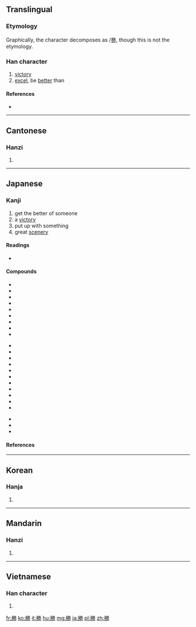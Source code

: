 {{also|胜}}
==Translingual==
{{zh-forms|[[胜]]|勝}}

===Etymology===
{{Han compound|朕|力|c1=p|c2=s|t2=strength|ls=psc}}

Graphically, the character decomposes as {{Han compound|月|券}}/[[劵]], though this is not the etymology.

===Han character===
{{Han char|rn=19|rad=力|as=10|sn=12|four=7922<sub>7</sub>|canj=月火手尸 (BFQS)|ids=⿰[[月]][[劵]]}}

# [[victory]]
# [[excel]], be [[better]] than

====References====
* {{Han ref|kx=0148.310|dkj=02409|dj=0335.100|hdz=32090.130|uh=52DD|ud=21213|bh=B3D3|bd=46035}}

----

==Cantonese==

===Hanzi===
{{yue-hanzi|jyut=|y=sing1, sing3|sim=胜}}

# {{defn|lang=yue|sort=力10}}

----

==Japanese==

===Kanji===
{{ja-kanji|grade=3|rs=力10}}

# get the better of someone
# a [[victory]]
# put up with something
# great [[scenery]]

====Readings====
* {{ja-readings|on=[[しょう]] (shō)|kun=[[かつ]] (katsu), [[かち]] (kachi), [[まさる]] (masaru), [[たえる]] (taeru), [[すぐれる]] (sugureru)|nadzuke=[[かち]] (kachi), [[かつ]] (katsu), [[すぐる]] (suguru), [[すぐれ]] (sugure), [[すぐろ]] (suguro), [[とう]] (tō), [[のり]] (nori), [[まさ]] (masa), [[まさる]] (masaru), [[ます]] (masu), [[よし]] (yoshi)}}

====Compounds====
{{top3}}
* {{l|ja|sc=Jpan|勝気|tr=かちき, kachiki}}
* {{l|ja|sc=Jpan|勝鬨|tr=かちどき, kachidoki}}
* {{l|ja|sc=Jpan|決勝於千里之外|tr=かちをせんりのほかにけっす, kachiwosenrinohokanikessu}}
* {{l|ja|sc=Jpan|勝残去殺|tr=ざんにかちさつをさるべし, zannikachisatsuwosarubeshi}}
* {{l|ja|sc=Jpan|勝引|tr=かちびき, kachibiki}}
* {{l|ja|sc=Jpan|勝因|tr=しょういん, shōin}}
* {{l|ja|sc=Jpan|勝会|tr=しょうかい, shōkai}}
* {{l|ja|sc=Jpan|勝景|tr=しょうけい, shōkei}}
* {{l|ja|sc=Jpan|勝国|tr=しょうこく, shōkoku}}
{{mid3}}
* {{l|ja|sc=Jpan|勝算|tr=しょうさん, shōsan}}
* {{l|ja|sc=Jpan|勝事|tr=しょうじ, shōji}}
* {{l|ja|sc=Jpan|勝状|tr=しょうじょう, shōjō}}
* {{l|ja|sc=Jpan|勝迹|tr=しょうせき, shōseki}}
* {{l|ja|sc=Jpan|勝絶|tr=しょうぜつ, shōzetsu}}
* {{l|ja|sc=Jpan|勝訴|tr=しょうそ, shōso}}
* {{l|ja|sc=Jpan|勝地|tr=しょうち, shōchi}}
* {{l|ja|sc=Jpan|勝致|tr=しょうち, shōchi}}
* {{l|ja|sc=Jpan|勝兵|tr=しょうへい, shōhei}}
* {{l|ja|sc=Jpan|勝友|tr=しょうゆう, shōyū}}
* {{l|ja|sc=Jpan|勝遊|tr=しょうゆう, shōyū}}
{{mid3}}
* {{l|ja|sc=Jpan|勝利|tr=しょうり, shōri}}
* {{l|ja|sc=Jpan|勝流|tr=しょうりゅう, shōryū}}
* {{l|ja|sc=Jpan|勝麗|tr=しょうれい, shōrei}}
{{bottom}}

====References====
{{ja-kref
|ku= 3001
|shift= 8F9F
|jis= 3E21
|euc= BEA1
|skip= 1-4-8
|freq= 185
|nelson= 3787
|newnelson= 553
|halpern= 1005
|kld= 686
|heisig= 1209
|tuttle= 4b8.4
}}

----

==Korean==

===Hanja===
{{ko-hanja|hangeul=승|rv=seung|mr=sŭng}}

# {{defn|lang=ko|sort=力10}}

----

==Mandarin==

===Hanzi===
{{cmn-hanzi|sim=胜|pin=[[shèng]] ([[sheng4]])|wg=sheng<sup>4</sup>}}

# {{defn|lang=cmn|sort=力10}}

----

==Vietnamese==

===Han character===
{{vi-hantu|[[thắng]], [[sền]]|rs=力10}}

# {{defn|lang=vi|sort=力10}}

[[fr:勝]]
[[ko:勝]]
[[it:勝]]
[[hu:勝]]
[[mg:勝]]
[[ja:勝]]
[[pl:勝]]
[[zh:勝]]